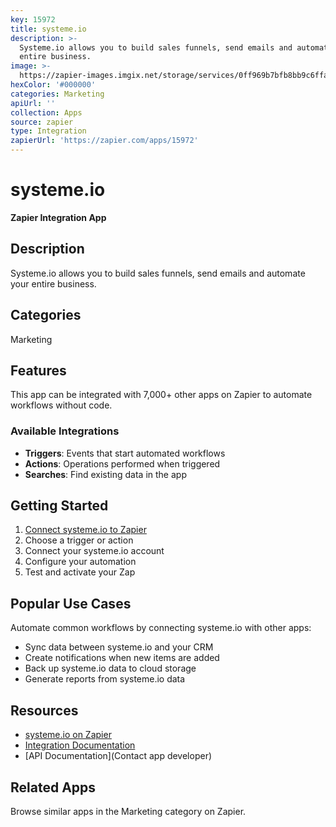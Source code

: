 ```yaml
---
key: 15972
title: systeme.io
description: >-
  Systeme.io allows you to build sales funnels, send emails and automate your
  entire business.
image: >-
  https://zapier-images.imgix.net/storage/services/0ff969b7bfb8bb9c6ffa754a4aaecd2d.png?auto=format%2Ccompress&ixlib=python-3.0.0&q=50
hexColor: '#000000'
categories: Marketing
apiUrl: ''
collection: Apps
source: zapier
type: Integration
zapierUrl: 'https://zapier.com/apps/15972'
---
```

# systeme.io

**Zapier Integration App**

## Description

Systeme.io allows you to build sales funnels, send emails and automate your entire business.

## Categories

Marketing

## Features

This app can be integrated with 7,000+ other apps on Zapier to automate workflows without code.

### Available Integrations

- **Triggers**: Events that start automated workflows
- **Actions**: Operations performed when triggered
- **Searches**: Find existing data in the app

## Getting Started

1. [Connect systeme.io to Zapier](https://zapier.com/apps/15972)
2. Choose a trigger or action
3. Connect your systeme.io account
4. Configure your automation
5. Test and activate your Zap

## Popular Use Cases

Automate common workflows by connecting systeme.io with other apps:

- Sync data between systeme.io and your CRM
- Create notifications when new items are added
- Back up systeme.io data to cloud storage
- Generate reports from systeme.io data

## Resources

- [systeme.io on Zapier](https://zapier.com/apps/15972)
- [Integration Documentation](https://zapier.com/apps/15972/integrations)
- [API Documentation](Contact app developer)

## Related Apps

Browse similar apps in the Marketing category on Zapier.
